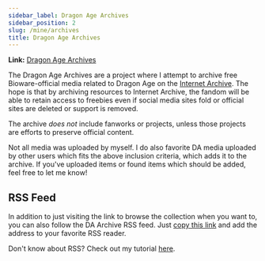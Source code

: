 ```yaml
---
sidebar_label: Dragon Age Archives
sidebar_position: 2
slug: /mine/archives
title: Dragon Age Archives
---
```


**Link:**
[Dragon Age Archives](https://archive.org/details/fav-enigmalea?sort=titleSorter)

The Dragon Age Archives are a project where I attempt to archive free
Bioware-official media related to Dragon Age on the
[Internet Archive](https://archive.org). The hope is that by archiving resources
to Internet Archive, the fandom will be able to retain access to freebies even
if social media sites fold or official sites are deleted or support is removed.

The archive _does not_ include fanworks or projects, unless those projects are
efforts to preserve official content.

Not all media was uploaded by myself. I do also favorite DA media uploaded by
other users which fits the above inclusion criteria, which adds it to the
archive. If you've uploaded items or found items which should be added, feel
free to let me know!

## RSS Feed

In addition to just visiting the link to browse the collection when you want to,
you can also follow the DA Archive RSS feed. Just
[copy this link](https://archive.org/services/collection-rss.php?collection=fav-enigmalea)
and add the address to your favorite RSS reader.

Don't know about RSS? Check out my tutorial [here](/docs/tutorials/rss).